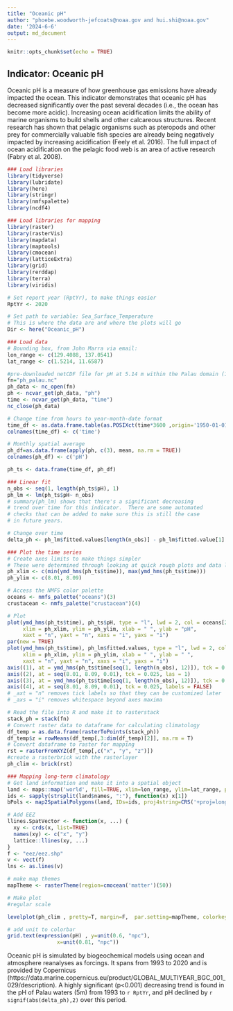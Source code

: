 ```yaml
---
title: "Oceanic pH"
author: "phoebe.woodworth-jefcoats@noaa.gov and hui.shi@noaa.gov"
date: '2024-6-6'
output: md_document
---
```



```r
knitr::opts_chunk$set(echo = TRUE)
```
## __Indicator: Oceanic pH__
Oceanic pH is a measure of how greenhouse gas emissions have already impacted the ocean. This indicator demonstrates that oceanic pH has decreased significantly over the past several decades (i.e., the ocean has become more acidic). Increasing ocean acidification limits the ability of marine organisms to build shells and other calcareous structures. Recent research has shown that pelagic organisms such as pteropods and other prey for commercially valuable fish species are already being negatively impacted by increasing acidification (Feely et al. 2016). The full impact of ocean acidification on the pelagic food web is an area of active research (Fabry et al. 2008).


```r
### Load libraries
library(tidyverse)
library(lubridate)
library(here)
library(stringr)
library(nmfspalette)
library(ncdf4) 
```

```r
### Load libraries for mapping
library(raster)
library(rasterVis)
library(mapdata)
library(maptools)
library(cmocean)
library(latticeExtra)
library(grid)
library(rerddap)
library(terra)
library(viridis)
```

```r
# Set report year (RptYr), to make things easier
RptYr <- 2020

# Set path to variable: Sea_Surface_Temperature
# This is where the data are and where the plots will go
Dir <- here("Oceanic_pH")
```

```r
### Load data
# Bounding box, from John Marra via email:
lon_range <- c(129.4088, 137.0541)
lat_range <- c(1.5214, 11.6587)

#pre-downloaded netCDF file for pH at 5.14 m within the Palau domain (1,5-11.75N,129.5-137W)
fn="ph_palau.nc"
ph_data <- nc_open(fn)
ph <- ncvar_get(ph_data, "ph")
time <- ncvar_get(ph_data, "time")
nc_close(ph_data) 
```


```r
# Change time from hours to year-month-date format
time_df <- as.data.frame.table(as.POSIXct(time*3600 ,origin='1950-01-01 00:00'))[2]#['Freq']
colnames(time_df) <- c('time')

# Monthly spatial average
ph_df=as.data.frame(apply(ph, c(3), mean, na.rm = TRUE))
colnames(ph_df) <- c('pH')

ph_ts <- data.frame(time_df, ph_df)
```

```r
### Linear fit
n_obs <- seq(1, length(ph_ts$pH), 1)
ph_lm <- lm(ph_ts$pH~ n_obs)
# summary(ph_lm) shows that there's a significant decreasing
# trend over time for this indicator.  There are some automated
# checks that can be added to make sure this is still the case
# in future years.

# Change over time
delta_ph <- ph_lm$fitted.values[length(n_obs)] - ph_lm$fitted.value[1]
```

```r
### Plot the time series
# Create axes limits to make things simpler
# These were determined through looking at quick rough plots and data limits
ph_xlim <- c(min(ymd_hms(ph_ts$time)), max(ymd_hms(ph_ts$time)))
ph_ylim <- c(8.01, 8.09)

# Access the NMFS color palette
oceans <- nmfs_palette("oceans")(3)
crustacean <- nmfs_palette("crustacean")(4)

# Plot
plot(ymd_hms(ph_ts$time), ph_ts$pH, type = "l", lwd = 2, col = oceans[2], 
     xlim = ph_xlim, ylim = ph_ylim, xlab = " ", ylab = "pH",
     xaxt = "n", yaxt = "n", xaxs = "i", yaxs = "i")
par(new = TRUE)
plot(ymd_hms(ph_ts$time), ph_lm$fitted.values, type = "l", lwd = 2, col = crustacean[1], 
     xlim = ph_xlim, ylim = ph_ylim, xlab = " ", ylab = " ",
     xaxt = "n", yaxt = "n", xaxs = "i", yaxs = "i")
axis((1), at = ymd_hms(ph_ts$time[seq(1, length(n_obs), 12)]), tck = 0.025, labels = year(make_date(seq(1993, RptYr, 1))))
axis((2), at = seq(8.01, 8.09, 0.01), tck = 0.025, las = 1)
axis((3), at = ymd_hms(ph_ts$time[seq(1, length(n_obs), 12)]), tck = 0.025, labels = FALSE)
axis((4), at = seq(8.01, 8.09, 0.01), tck = 0.025, labels = FALSE)
# _axt = "n" removes tick labels so that they can be customized later 
# _axs = "i" removes whitespace beyond axes maxima
```


```r
# Read the file into R and make it to rasterstack
stack_ph = stack(fn)
# Convert raster data to dataframe for calculating climatology
df_temp = as.data.frame(rasterToPoints(stack_ph))
df_temp$z = rowMeans(df_temp[,3:dim(df_temp)[2]], na.rm = T)
# Convert dataframe to raster for mapping
rst = rasterFromXYZ(df_temp[,c("x", "y", "z")])
#create a rasterbrick with the rasterlayer
ph_clim <- brick(rst)
```

```r
### Mapping long-term climatology
# Get land information and make it into a spatial object
land <- maps::map('world', fill=TRUE, xlim=lon_range, ylim=lat_range, plot=FALSE)
ids <- sapply(strsplit(land$names, ":"), function(x) x[1])
bPols <- map2SpatialPolygons(land, IDs=ids, proj4string=CRS('+proj=longlat +datum=WGS84 +no_defs'))

# Add EEZ
llines.SpatVector <- function(x, ...) {
  xy <- crds(x, list=TRUE)
  names(xy) <- c("x", "y")
  lattice::llines(xy, ...)
}
f <- "eez/eez.shp"
v <- vect(f)
lns <- as.lines(v)

# make map themes
mapTheme <- rasterTheme(region=cmocean('matter')(50))

# Make plot
#regular scale

levelplot(ph_clim , pretty=T, margin=F,  par.setting=mapTheme, colorkey=list( height = .5, width = 1) ) + layer(sp.polygons(bPols)) + layer(llines(lns))

# add unit to colorbar
grid.text(expression(pH) , y=unit(0.6, "npc"), 
                x=unit(0.81, "npc"))    
```


Oceanic pH is simulated by biogeochemical models using ocean and atmosphere reanalyses as forcings. It spans from 1993 to 2020 and is provided by Copernicus (https://data.marine.copernicus.eu/product/GLOBAL_MULTIYEAR_BGC_001_029/description). A highly significant (p<0.001) decreasing trend is found in the pH of Palau waters (5m) from 1993 to  `r RptYr`, and pH declined by `r signif(abs(delta_ph),2)` over this period.

